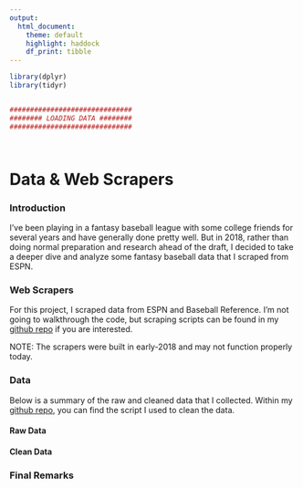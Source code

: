 ```yaml
---
output: 
  html_document:
    theme: default
    highlight: haddock
    df_print: tibble
---
```


``` r

library(dplyr)
library(tidyr)


##############################
######## LOADING DATA ########
##############################




```

# Data & Web Scrapers

### Introduction

I’ve been playing in a fantasy baseball league with some college friends for several years and have generally done pretty well. But in 2018, rather than doing normal preparation and research ahead of the draft, I decided to take a deeper dive and analyze some fantasy baseball data that I scraped from ESPN.


### Web Scrapers

For this project, I scraped data from ESPN and Baseball Reference. I'm not going to walkthrough the code, but scraping scripts can be found in my [github repo](https://github.com/jason-hanser/fantasy-baseball/tree/main/1%20-%20Scraping%20and%20Cleaning) if you are interested. 

NOTE: The scrapers were built in early-2018 and may not function properly today. 

### Data

Below is a summary of the raw and cleaned data that I collected. Within my [github repo](https://github.com/jason-hanser/fantasy-baseball/tree/main/1%20-%20Scraping%20and%20Cleaning), you can find the script I used to clean the data. 

#### Raw Data



#### Clean Data




### Final Remarks